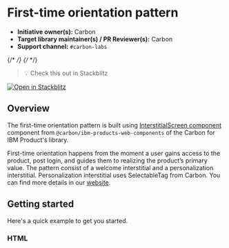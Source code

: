 


<Meta of={FirstTimeOrientationStories} />


# First-time orientation pattern

- **Initiative owner(s):** Carbon
- **Target library maintainer(s) / PR Reviewer(s):** Carbon
- **Support channel:** `#carbon-labs`

{/* <!-- START doctoc generated TOC please keep comment here to allow auto update --> */}
{/* <!-- DON'T EDIT THIS SECTION, INSTEAD RE-RUN doctoc TO UPDATE --> */}

> 💡 Check this out in Stackblitz

[![Open in Stackblitz](https://developer.stackblitz.com/img/open_in_stackblitz.svg)](https://stackblitz.com/github/carbon-design-system/carbon-labs/tree/main/examples/web-components/first-time-orientation)


## Overview

The first-time orientation pattern is built using  [InterstitialScreen component](https://ibm-products-web-components.carbondesignsystem.com/?path=/docs/components-interstitialscreen--overview) component from `@carbon/ibm-products-web-components`
 of the Carbon for IBM Product's library. 

First-time orientation happens from the moment a user gains access to the product, post login, and guides them to realizing the product’s primary value.
 The pattern consist of a welcome interstitial and a personalization interstitial. Personalization interstitial uses SelectableTag from Carbon. You can find more details in our [website](https://pages.github.ibm.com/carbon/ibm-products/patterns/onboarding-flows/orientation/usage/).

 



<Canvas of={FirstTimeOrientationStories.FirstTimeOrientation} />

## Getting started

Here's a quick example to get you started.
### HTML

```html
<c4p-interstitial-screen
  ?open=${true}
  @c4p-interstitial-opened=${(e) => {
    console.log('event initialize', e.detail);
  }}
  @c4p-interstitial-closed=${this.handleClose}
>
  <style>
    c4p-interstitial-screen-body {
      block-size: 28rem;
      display: flex;
    }
  </style>

  <c4p-interstitial-screen-header
    header-title="Use case-specific title"
    header-subtitle="Use case-specific sub title"
  ></c4p-interstitial-screen-header>

  <c4p-interstitial-screen-body>
    <c4p-interstitial-screen-body-item stepTitle="Welcome" id="${1}">
      <welcome-interstitial />
    </c4p-interstitial-screen-body-item>

    <c4p-interstitial-screen-body-item stepTitle="Tailor your experience" id="${2}">
      <personalization-interstitial />
    </c4p-interstitial-screen-body-item>
  </c4p-interstitial-screen-body>

  <c4p-interstitial-screen-footer></c4p-interstitial-screen-footer>
</c4p-interstitial-screen>


